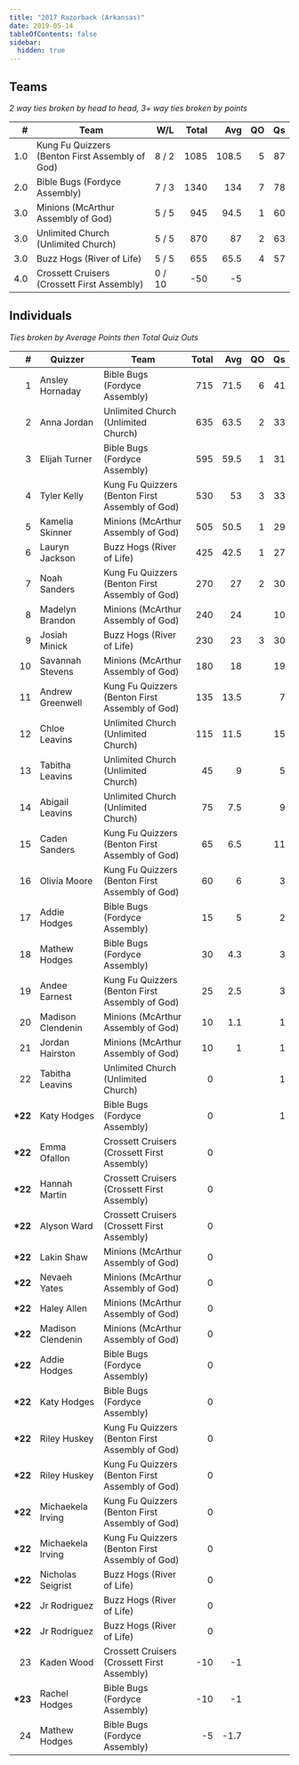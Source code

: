 ```yaml
---
title: "2017 Razorback (Arkansas)"
date: 2019-05-14
tableOfContents: false
sidebar:
  hidden: true
---
```


## Teams

*2 way ties broken by head to head, 3+ way ties broken by points*

|    # | Team                                            | W/L    | Total |   Avg |   QO |   Qs |
| ---: | ----------------------------------------------- | ------ | ----: | ----: | ---: | ---: |
|  1.0 | Kung Fu Quizzers (Benton First Assembly of God) | 8 / 2  |  1085 | 108.5 |    5 |   87 |
|  2.0 | Bible Bugs (Fordyce Assembly)                   | 7 / 3  |  1340 |   134 |    7 |   78 |
|  3.0 | Minions (McArthur Assembly of God)              | 5 / 5  |   945 |  94.5 |    1 |   60 |
|  3.0 | Unlimited Church (Unlimited Church)             | 5 / 5  |   870 |    87 |    2 |   63 |
|  3.0 | Buzz Hogs (River of Life)                       | 5 / 5  |   655 |  65.5 |    4 |   57 |
|  4.0 | Crossett Cruisers (Crossett First Assembly)     | 0 / 10 |   -50 |    -5 |      |      |

## Individuals

*Ties broken by Average Points then Total Quiz Outs*

|        # | Quizzer           | Team                                            | Total |  Avg |   QO |   Qs |
| -------: | ----------------- | ----------------------------------------------- | ----: | ---: | ---: | ---: |
|        1 | Ansley Hornaday   | Bible Bugs (Fordyce Assembly)                   |   715 | 71.5 |    6 |   41 |
|        2 | Anna Jordan       | Unlimited Church (Unlimited Church)             |   635 | 63.5 |    2 |   33 |
|        3 | Elijah Turner     | Bible Bugs (Fordyce Assembly)                   |   595 | 59.5 |    1 |   31 |
|        4 | Tyler Kelly       | Kung Fu Quizzers (Benton First Assembly of God) |   530 |   53 |    3 |   33 |
|        5 | Kamelia Skinner   | Minions (McArthur Assembly of God)              |   505 | 50.5 |    1 |   29 |
|        6 | Lauryn Jackson    | Buzz Hogs (River of Life)                       |   425 | 42.5 |    1 |   27 |
|        7 | Noah Sanders      | Kung Fu Quizzers (Benton First Assembly of God) |   270 |   27 |    2 |   30 |
|        8 | Madelyn Brandon   | Minions (McArthur Assembly of God)              |   240 |   24 |      |   10 |
|        9 | Josiah Minick     | Buzz Hogs (River of Life)                       |   230 |   23 |    3 |   30 |
|       10 | Savannah Stevens  | Minions (McArthur Assembly of God)              |   180 |   18 |      |   19 |
|       11 | Andrew Greenwell  | Kung Fu Quizzers (Benton First Assembly of God) |   135 | 13.5 |      |    7 |
|       12 | Chloe Leavins     | Unlimited Church (Unlimited Church)             |   115 | 11.5 |      |   15 |
|       13 | Tabitha Leavins   | Unlimited Church (Unlimited Church)             |    45 |    9 |      |    5 |
|       14 | Abigail Leavins   | Unlimited Church (Unlimited Church)             |    75 |  7.5 |      |    9 |
|       15 | Caden Sanders     | Kung Fu Quizzers (Benton First Assembly of God) |    65 |  6.5 |      |   11 |
|       16 | Olivia Moore      | Kung Fu Quizzers (Benton First Assembly of God) |    60 |    6 |      |    3 |
|       17 | Addie Hodges      | Bible Bugs (Fordyce Assembly)                   |    15 |    5 |      |    2 |
|       18 | Mathew Hodges     | Bible Bugs (Fordyce Assembly)                   |    30 |  4.3 |      |    3 |
|       19 | Andee Earnest     | Kung Fu Quizzers (Benton First Assembly of God) |    25 |  2.5 |      |    3 |
|       20 | Madison Clendenin | Minions (McArthur Assembly of God)              |    10 |  1.1 |      |    1 |
|       21 | Jordan Hairston   | Minions (McArthur Assembly of God)              |    10 |    1 |      |    1 |
|       22 | Tabitha Leavins   | Unlimited Church (Unlimited Church)             |     0 |      |      |    1 |
| **\*22** | Katy Hodges       | Bible Bugs (Fordyce Assembly)                   |     0 |      |      |    1 |
| **\*22** | Emma Ofallon      | Crossett Cruisers (Crossett First Assembly)     |     0 |      |      |      |
| **\*22** | Hannah Martin     | Crossett Cruisers (Crossett First Assembly)     |     0 |      |      |      |
| **\*22** | Alyson Ward       | Crossett Cruisers (Crossett First Assembly)     |     0 |      |      |      |
| **\*22** | Lakin Shaw        | Minions (McArthur Assembly of God)              |     0 |      |      |      |
| **\*22** | Nevaeh Yates      | Minions (McArthur Assembly of God)              |     0 |      |      |      |
| **\*22** | Haley Allen       | Minions (McArthur Assembly of God)              |     0 |      |      |      |
| **\*22** | Madison Clendenin | Minions (McArthur Assembly of God)              |     0 |      |      |      |
| **\*22** | Addie Hodges      | Bible Bugs (Fordyce Assembly)                   |     0 |      |      |      |
| **\*22** | Katy Hodges       | Bible Bugs (Fordyce Assembly)                   |     0 |      |      |      |
| **\*22** | Riley Huskey      | Kung Fu Quizzers (Benton First Assembly of God) |     0 |      |      |      |
| **\*22** | Riley Huskey      | Kung Fu Quizzers (Benton First Assembly of God) |     0 |      |      |      |
| **\*22** | Michaekela Irving | Kung Fu Quizzers (Benton First Assembly of God) |     0 |      |      |      |
| **\*22** | Michaekela Irving | Kung Fu Quizzers (Benton First Assembly of God) |     0 |      |      |      |
| **\*22** | Nicholas Seigrist | Buzz Hogs (River of Life)                       |     0 |      |      |      |
| **\*22** | Jr Rodriguez      | Buzz Hogs (River of Life)                       |     0 |      |      |      |
| **\*22** | Jr Rodriguez      | Buzz Hogs (River of Life)                       |     0 |      |      |      |
|       23 | Kaden Wood        | Crossett Cruisers (Crossett First Assembly)     |   -10 |   -1 |      |      |
| **\*23** | Rachel Hodges     | Bible Bugs (Fordyce Assembly)                   |   -10 |   -1 |      |      |
|       24 | Mathew Hodges     | Bible Bugs (Fordyce Assembly)                   |    -5 | -1.7 |      |      |
